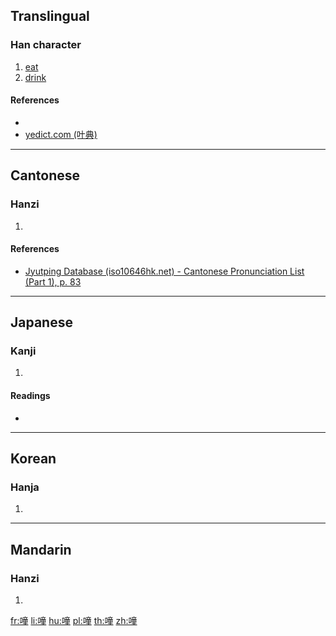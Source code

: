 {{character info/new}}
==Translingual==

===Han character===
{{Han char|rn=30|rad=口|as=12|sn=15|four=|canj=RYTG|ids=⿰口童}}

# [[eat]]
# [[drink]]

====References====
* {{Han ref|kx=0208.170|dkj=04297|dj=0431.120|hdz=10686.020|uh=5647|ud=22087}}
* [http://yedict.com/htm/56/5647.htm yedict.com (叶典)]

----

==Cantonese==

===Hanzi===
{{yue-hanzi|jyut=[[cong4]], [[zong6]]|y=chong4, jong6}}

# {{defn|lang=yue|sort=口12}}

====References====
* [http://www.iso10646hk.net/jp/document/download.jsp Jyutping Database (iso10646hk.net) - Cantonese Pronunciation List (Part 1), p. 83]

----

==Japanese==

===Kanji===
{{ja-kanji|grade=|rs=口12}}

# {{defn|lang=ja|sort=口12}}

====Readings====
* {{ja-readings|on=[[とう]] (tō)|kun=[[たべる]] (taberu)}}

----

==Korean==

===Hanja===
{{ko-hanja|hangeul=담|rv=dam|mr=tam}}

# {{defn|lang=ko|sort=口12}}

----

==Mandarin==

===Hanzi===
{{cmn-hanzi|pin=[[chuáng]] ([[chuang2]])|wg=ch'uang<sup>2</sup>}}

# {{defn|lang=cmn|sort=口12}}

[[fr:噇]]
[[li:噇]]
[[hu:噇]]
[[pl:噇]]
[[th:噇]]
[[zh:噇]]